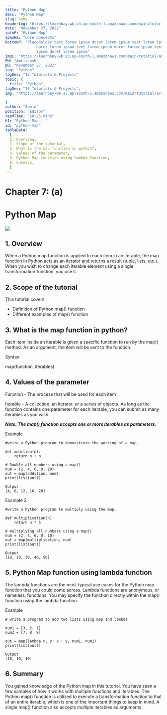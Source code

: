 ```yaml
---
title: "Python Map"
desc: "Python Map"
slug: home
headerImg: "https://learnbay-wb.s3.ap-south-1.amazonaws.com/main/tutorial/python.png"
date: "November 27, 2022"
infoP: "Python Map"
spanH2: "Core Concepts"
bottomP: "Placeholder text lorem ipsum doret lorem ipsum text lorem ipsum
              doret lorem ipsum text lorem ipsum doret lorem ipsum text lorem
              ipsum doret lorem ipsum"
imgC: "https://learnbay-wb.s3.ap-south-1.amazonaws.com/main/tutorial/amritansh.png"
PH: "Amritansh"
pD: "November 27, 2022"
tag: "Python"
tagDes: "15 Tutorials & Projects"
topic: {
  title: "Python",
tagDes: "15 Tutorials & Projects",
img: "https://learnbay-wb.s3.ap-south-1.amazonaws.com/main/tutorial/arrow.png"

}
author: "Admin"
position: "Editor"
readTime: "20-25 mins"
h1: "Python Map : "
id: "python-map"
tableData:
  [
  1. Overview,
  2. Scope of the tutorial,  
  3. What is the map function in python?,  
  4. Values of the parameter,  
  5. Python Map function using lambda function,
  6. Summary,
  ]
---
```



# **Chapter 7: (a)**


# **Python Map**



<img src="https://learnbay-wb.s3.ap-south-1.amazonaws.com/main/tutorial/Python+map.jpg"></img>



## 1. Overview

When a Python map function is applied to each item in an iterable, the map function in Python acts as an iterator and returns a result (tuple, lists, etc.). When you wish to change each iterable element using a single transformation function, you use it.


## 2. Scope of the tutorial

This tutorial covers



* Definition of Python map() function
* Different examples of map() function


## 3. What is the map function in python?

Each item inside an iterable is given a specific function to run by the map() method. As an argument, the item will be sent to the function.

Syntax

map(function, iterables)


## 4. Values of the parameter

Function - The process that will be used for each item

Iterable - A collection, an iterator, or a series of objects. As long as the function contains one parameter for each iterable, you can submit as many iterables as you wish.

**_Note: The map() function accepts one or more iterables as parameters._**

Example


```
#write a Python program to demonstrate the working of a map.

def addition(n):
    return n + n
  
# Double all numbers using a map()
num = (2, 4, 6, 8, 10)
out = map(addition, num)
print(list(out))

Output
[4, 8, 12, 16, 20]
```


Example 2


```
#write a Python program to multiply using the map.

def multiplication(n):
    return n * 5
  
# multiplying all numbers using a map()
num = (2, 4, 6, 8, 10)
out = map(multiplication, num)
print(list(out))

Output
[10, 20, 30, 40, 50]
```



## 5. Python Map function using lambda function

The lambda functions are the most typical use cases for the Python map function that you could come across. Lambda functions are anonymous, or nameless, functions. You may specify the function directly within the map() function using the lambda function.

Example 


```
# write a program to add two lists using map and lambda
  
num1 = [3, 2, 1]
num2 = [7, 8, 9]
  
out = map(lambda x, y: x + y, num1, num2)
print(list(out))

Output
[10, 10, 10]
```



## 6. Summary

You gained knowledge of the Python map in this tutorial. You have seen a few samples of how it works with multiple functions and iterables. The Python map() function is utilized to execute a transformation function to that of an entire iterable, which is one of the important things to keep in mind. A single map() function also accepts multiple iterables as arguments.
